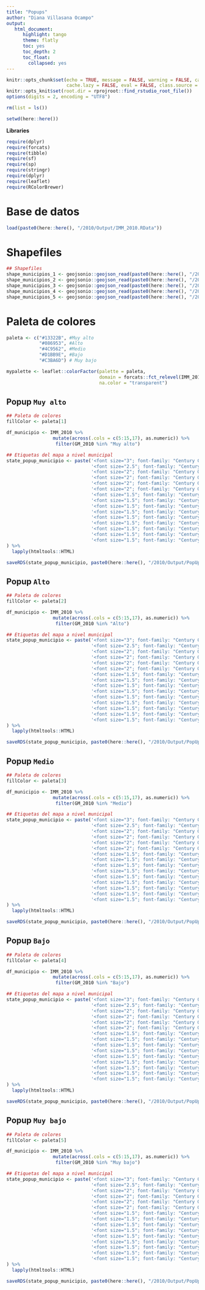 ```yaml
---
title: "Popups"
author: "Diana Villasana Ocampo"
output:
   html_document:
      highlight: tango
      theme: flatly
      toc: yes
      toc_depth: 2
      toc_float:
        collapsed: yes
---
```


```r
knitr::opts_chunk$set(echo = TRUE, message = FALSE, warning = FALSE, cache = FALSE, 
                      cache.lazy = FALSE, eval = FALSE, class.source = "fold-show")
knitr::opts_knit$set(root.dir = rprojroot::find_rstudio_root_file())
options(digits = 2, encoding = "UTF8")
```   
 

```r
rm(list = ls())
```

```r
setwd(here::here())
```

**Libraries**

```r
require(dplyr)
require(forcats)
require(tibble)
require(sf)
require(sp)
require(stringr)
require(dplyr)
require(leaflet)
require(RColorBrewer)
```

# Base de datos   

```r
load(paste0(here::here(), "/2010/Output/IMM_2010.RData"))
```

# Shapefiles 

```r
## Shapefiles
shape_municipios_1 <- geojsonio::geojson_read(paste0(here::here(), "/2010/Output/Shapes/municipios_1_json.geojson"), what = "sp") 
shape_municipios_2 <- geojsonio::geojson_read(paste0(here::here(), "/2010/Output/Shapes/municipios_2_json.geojson"), what = "sp") 
shape_municipios_3 <- geojsonio::geojson_read(paste0(here::here(), "/2010/Output/Shapes/municipios_3_json.geojson"), what = "sp") 
shape_municipios_4 <- geojsonio::geojson_read(paste0(here::here(), "/2010/Output/Shapes/municipios_4_json.geojson"), what = "sp") 
shape_municipios_5 <- geojsonio::geojson_read(paste0(here::here(), "/2010/Output/Shapes/municipios_5_json.geojson"), what = "sp") 
```


# Paleta de colores 

```r
paleta <- c("#13322B", #Muy alto
            "#086953", #Alto 
            "#4C9562", #Medio
            "#D1BB9E", #Bajo
            "#C3BA6D") # Muy bajo

mypalette <- leaflet::colorFactor(palette = paleta,
                                  domain = forcats::fct_relevel(IMM_2010$GM_2010, c("Muy alto", "Alto", "Medio", "Bajo", "Muy bajo")), 
                                  na.color = "transparent")
```


## Popup `Muy alto`

```r
## Paleta de colores                         
fillColor <- paleta[1]

df_municipio <- IMM_2010 %>% 
                 mutate(across(.cols = c(5:15,17), as.numeric)) %>%
                  filter(GM_2010 %in% "Muy alto")

## Etiquetas del mapa a nivel municipal 
state_popup_municipio <- paste('<font size="3"; font-family: "Century Gothic"><strong>',"Estado:",'</strong>','<strong>', df_municipio$NOM_ENT,'</strong></font>','<br/>',
                               '<font size="2.5"; font-family: "Century Gothic"><strong>',"Municipio:",'</strong>','<strong>', df_municipio$NOM_MUN,'</strong></font>','<br/>',
                               '<font size="2"; font-family: "Century Gothic"><strong>',"Población Total:",'</strong></font>','<font size="2"; font-family: "Century Gothic"; color=', fillColor,'><strong>', formatC(df_municipio$POB_TOT, format = "f", big.mark = " ", digits = 0),'</strong></font>','<br/>',
                               '<font size="2"; font-family: "Century Gothic"><strong>',"Grado de marginación:",'</strong></font>','<font size="2"; font-family: "Century Gothic"; color=', fillColor,'><strong>', df_municipio$GM_2010,'</strong></font>','<br/>',
                               '<font size="2"; font-family: "Century Gothic"><strong>',"Índice de marginación:",'</strong></font>','<font size="2"; font-family: "Century Gothic"; color=', fillColor,'><strong>', format(round(df_municipio$IM_2010, 2), nsmall = 1),'</strong></font>','<br/>',
                               '<font size="2"; font-family: "Century Gothic"><strong>',"Índice de marginación normalizado:",'</strong></font>','<font size="2"; font-family: "Century Gothic"; color=', fillColor,'><strong>', format(round(df_municipio$IMN_2010, 2), nsmall = 1),'</strong></font>','<br/>',
                               '<font size="1.5"; font-family: "Century Gothic"><strong>',"% Población de 15 años y más analfabeta:",'</strong>', round(df_municipio$ANALF, 2),'</font>','<br/>',
                               '<font size="1.5"; font-family: "Century Gothic"><strong>',"% Población de 15 años o más sin educación básica:",'</strong>', round(df_municipio$SBASC, 2),'</font>','<br/>',
                               '<font size="1.5"; font-family: "Century Gothic"><strong>',"% Ocupantes en viviendas paticulares sin drenaje ni excusado:",'</strong>', round(df_municipio$OVSDE, 2),'<br/>', 
                               '<font size="1.5"; font-family: "Century Gothic"><strong>',"% Ocupantes en viviendas paticulares sin energía eléctrica:",'</strong>', round(df_municipio$OVSEE, 2),'</font>','<br/>', 
                               '<font size="1.5"; font-family: "Century Gothic"><strong>',"% Ocupantes en viviendas paticulares sin agua entubada:",'</strong>', round(df_municipio$OVSAE, 2),'</font>','<br/>',
                               '<font size="1.5"; font-family: "Century Gothic"><strong>',"% Ocupantes en viviendas paticulares con piso de tierra:",'</strong>', round(df_municipio$OVPT, 2),'</font>','<br/>',
                               '<font size="1.5"; font-family: "Century Gothic"><strong>',"% Viviendas paticulares con algún nivel de hacinamiento:",'</strong>', round(df_municipio$VHAC, 2),'</font>','<br/>',
                               '<font size="1.5"; font-family: "Century Gothic"><strong>',"% Población en localidades con menos de \n 5 000 habitantes:",'</strong>', round(df_municipio$PL.5000, 2),'</font>','<br/>',
                               '<font size="1.5"; font-family: "Century Gothic"><strong>',"% Población ocupada con ingresos menores a 2SM:",'</strong>', round(df_municipio$PO2SM, 2),'</font>'
) %>% 
  lapply(htmltools::HTML)

saveRDS(state_popup_municipio, paste0(here::here(), "/2010/Output/PopUp/state_popup_municipio1.RDS"))
```


## Popup `Alto`

```r
## Paleta de colores                         
fillColor <- paleta[2]

df_municipio <- IMM_2010 %>% 
                 mutate(across(.cols = c(5:15,17), as.numeric)) %>%
                  filter(GM_2010 %in% "Alto")

## Etiquetas del mapa a nivel municipal 
state_popup_municipio <- paste('<font size="3"; font-family: "Century Gothic"><strong>',"Estado:",'</strong>','<strong>', df_municipio$NOM_ENT,'</strong></font>','<br/>',
                               '<font size="2.5"; font-family: "Century Gothic"><strong>',"Municipio:",'</strong>','<strong>', df_municipio$NOM_MUN,'</strong></font>','<br/>',
                               '<font size="2"; font-family: "Century Gothic"><strong>',"Población Total:",'</strong></font>','<font size="2"; font-family: "Century Gothic"; color=', fillColor,'><strong>', formatC(df_municipio$POB_TOT, format = "f", big.mark = " ", digits = 0),'</strong></font>','<br/>',
                               '<font size="2"; font-family: "Century Gothic"><strong>',"Grado de marginación:",'</strong></font>','<font size="2"; font-family: "Century Gothic"; color=', fillColor,'><strong>', df_municipio$GM_2010,'</strong></font>','<br/>',
                               '<font size="2"; font-family: "Century Gothic"><strong>',"Índice de marginación:",'</strong></font>','<font size="2"; font-family: "Century Gothic"; color=', fillColor,'><strong>', format(round(df_municipio$IM_2010, 2), nsmall = 1),'</strong></font>','<br/>',
                               '<font size="2"; font-family: "Century Gothic"><strong>',"Índice de marginación normalizado:",'</strong></font>','<font size="2"; font-family: "Century Gothic"; color=', fillColor,'><strong>', format(round(df_municipio$IMN_2010, 2), nsmall = 1),'</strong></font>','<br/>',
                               '<font size="1.5"; font-family: "Century Gothic"><strong>',"% Población de 15 años y más analfabeta:",'</strong>', round(df_municipio$ANALF, 2),'</font>','<br/>',
                               '<font size="1.5"; font-family: "Century Gothic"><strong>',"% Población de 15 años o más sin educación básica:",'</strong>', round(df_municipio$SBASC, 2),'</font>','<br/>',
                               '<font size="1.5"; font-family: "Century Gothic"><strong>',"% Ocupantes en viviendas paticulares sin drenaje ni excusado:",'</strong>', round(df_municipio$OVSDE, 2),'<br/>', 
                               '<font size="1.5"; font-family: "Century Gothic"><strong>',"% Ocupantes en viviendas paticulares sin energía eléctrica:",'</strong>', round(df_municipio$OVSEE, 2),'</font>','<br/>', 
                               '<font size="1.5"; font-family: "Century Gothic"><strong>',"% Ocupantes en viviendas paticulares sin agua entubada:",'</strong>', round(df_municipio$OVSAE, 2),'</font>','<br/>',
                               '<font size="1.5"; font-family: "Century Gothic"><strong>',"% Ocupantes en viviendas paticulares con piso de tierra:",'</strong>', round(df_municipio$OVPT, 2),'</font>','<br/>',
                               '<font size="1.5"; font-family: "Century Gothic"><strong>',"% Viviendas paticulares con algún nivel de hacinamiento:",'</strong>', round(df_municipio$VHAC, 2),'</font>','<br/>',
                               '<font size="1.5"; font-family: "Century Gothic"><strong>',"% Población en localidades con menos de \n 5 000 habitantes:",'</strong>', round(df_municipio$PL.5000, 2),'</font>','<br/>',
                               '<font size="1.5"; font-family: "Century Gothic"><strong>',"% Población ocupada con ingresos menores a 2SM:",'</strong>', round(df_municipio$PO2SM, 2),'</font>'
) %>% 
  lapply(htmltools::HTML)

saveRDS(state_popup_municipio, paste0(here::here(), "/2010/Output/PopUp/state_popup_municipio2.RDS"))
```


## Popup `Medio`

```r
## Paleta de colores                         
fillColor <- paleta[3]

df_municipio <- IMM_2010 %>% 
                 mutate(across(.cols = c(5:15,17), as.numeric)) %>%
                  filter(GM_2010 %in% "Medio")

## Etiquetas del mapa a nivel municipal 
state_popup_municipio <- paste('<font size="3"; font-family: "Century Gothic"><strong>',"Estado:",'</strong>','<strong>', df_municipio$NOM_ENT,'</strong></font>','<br/>',
                               '<font size="2.5"; font-family: "Century Gothic"><strong>',"Municipio:",'</strong>','<strong>', df_municipio$NOM_MUN,'</strong></font>','<br/>',
                               '<font size="2"; font-family: "Century Gothic"><strong>',"Población Total:",'</strong></font>','<font size="2"; font-family: "Century Gothic"; color=', fillColor,'><strong>', formatC(df_municipio$POB_TOT, format = "f", big.mark = " ", digits = 0),'</strong></font>','<br/>',
                               '<font size="2"; font-family: "Century Gothic"><strong>',"Grado de marginación:",'</strong></font>','<font size="2"; font-family: "Century Gothic"; color=', fillColor,'><strong>', df_municipio$GM_2010,'</strong></font>','<br/>',
                               '<font size="2"; font-family: "Century Gothic"><strong>',"Índice de marginación:",'</strong></font>','<font size="2"; font-family: "Century Gothic"; color=', fillColor,'><strong>', format(round(df_municipio$IM_2010, 2), nsmall = 1),'</strong></font>','<br/>',
                               '<font size="2"; font-family: "Century Gothic"><strong>',"Índice de marginación normalizado:",'</strong></font>','<font size="2"; font-family: "Century Gothic"; color=', fillColor,'><strong>', format(round(df_municipio$IMN_2010, 2), nsmall = 1),'</strong></font>','<br/>',
                               '<font size="1.5"; font-family: "Century Gothic"><strong>',"% Población de 15 años y más analfabeta:",'</strong>', round(df_municipio$ANALF, 2),'</font>','<br/>',
                               '<font size="1.5"; font-family: "Century Gothic"><strong>',"% Población de 15 años o más sin educación básica:",'</strong>', round(df_municipio$SBASC, 2),'</font>','<br/>',
                               '<font size="1.5"; font-family: "Century Gothic"><strong>',"% Ocupantes en viviendas paticulares sin drenaje ni excusado:",'</strong>', round(df_municipio$OVSDE, 2),'<br/>', 
                               '<font size="1.5"; font-family: "Century Gothic"><strong>',"% Ocupantes en viviendas paticulares sin energía eléctrica:",'</strong>', round(df_municipio$OVSEE, 2),'</font>','<br/>', 
                               '<font size="1.5"; font-family: "Century Gothic"><strong>',"% Ocupantes en viviendas paticulares sin agua entubada:",'</strong>', round(df_municipio$OVSAE, 2),'</font>','<br/>',
                               '<font size="1.5"; font-family: "Century Gothic"><strong>',"% Ocupantes en viviendas paticulares con piso de tierra:",'</strong>', round(df_municipio$OVPT, 2),'</font>','<br/>',
                               '<font size="1.5"; font-family: "Century Gothic"><strong>',"% Viviendas paticulares con algún nivel de hacinamiento:",'</strong>', round(df_municipio$VHAC, 2),'</font>','<br/>',
                               '<font size="1.5"; font-family: "Century Gothic"><strong>',"% Población en localidades con menos de \n 5 000 habitantes:",'</strong>', round(df_municipio$PL.5000, 2),'</font>','<br/>',
                               '<font size="1.5"; font-family: "Century Gothic"><strong>',"% Población ocupada con ingresos menores a 2SM:",'</strong>', round(df_municipio$PO2SM, 2),'</font>'
) %>% 
  lapply(htmltools::HTML)

saveRDS(state_popup_municipio, paste0(here::here(), "/2010/Output/PopUp/state_popup_municipio3.RDS"))
```


## Popup `Bajo`

```r
## Paleta de colores                         
fillColor <- paleta[4]

df_municipio <- IMM_2010 %>% 
                 mutate(across(.cols = c(5:15,17), as.numeric)) %>%
                  filter(GM_2010 %in% "Bajo")

## Etiquetas del mapa a nivel municipal 
state_popup_municipio <- paste('<font size="3"; font-family: "Century Gothic"><strong>',"Estado:",'</strong>','<strong>', df_municipio$NOM_ENT,'</strong></font>','<br/>',
                               '<font size="2.5"; font-family: "Century Gothic"><strong>',"Municipio:",'</strong>','<strong>', df_municipio$NOM_MUN,'</strong></font>','<br/>',
                               '<font size="2"; font-family: "Century Gothic"><strong>',"Población Total:",'</strong></font>','<font size="2"; font-family: "Century Gothic"; color=', fillColor,'><strong>', formatC(df_municipio$POB_TOT, format = "f", big.mark = " ", digits = 0),'</strong></font>','<br/>',
                               '<font size="2"; font-family: "Century Gothic"><strong>',"Grado de marginación:",'</strong></font>','<font size="2"; font-family: "Century Gothic"; color=', fillColor,'><strong>', df_municipio$GM_2010,'</strong></font>','<br/>',
                               '<font size="2"; font-family: "Century Gothic"><strong>',"Índice de marginación:",'</strong></font>','<font size="2"; font-family: "Century Gothic"; color=', fillColor,'><strong>', format(round(df_municipio$IM_2010, 2), nsmall = 1),'</strong></font>','<br/>',
                               '<font size="2"; font-family: "Century Gothic"><strong>',"Índice de marginación normalizado:",'</strong></font>','<font size="2"; font-family: "Century Gothic"; color=', fillColor,'><strong>', format(round(df_municipio$IMN_2010, 2), nsmall = 1),'</strong></font>','<br/>',
                               '<font size="1.5"; font-family: "Century Gothic"><strong>',"% Población de 15 años y más analfabeta:",'</strong>', round(df_municipio$ANALF, 2),'</font>','<br/>',
                               '<font size="1.5"; font-family: "Century Gothic"><strong>',"% Población de 15 años o más sin educación básica:",'</strong>', round(df_municipio$SBASC, 2),'</font>','<br/>',
                               '<font size="1.5"; font-family: "Century Gothic"><strong>',"% Ocupantes en viviendas paticulares sin drenaje ni excusado:",'</strong>', round(df_municipio$OVSDE, 2),'<br/>', 
                               '<font size="1.5"; font-family: "Century Gothic"><strong>',"% Ocupantes en viviendas paticulares sin energía eléctrica:",'</strong>', round(df_municipio$OVSEE, 2),'</font>','<br/>', 
                               '<font size="1.5"; font-family: "Century Gothic"><strong>',"% Ocupantes en viviendas paticulares sin agua entubada:",'</strong>', round(df_municipio$OVSAE, 2),'</font>','<br/>',
                               '<font size="1.5"; font-family: "Century Gothic"><strong>',"% Ocupantes en viviendas paticulares con piso de tierra:",'</strong>', round(df_municipio$OVPT, 2),'</font>','<br/>',
                               '<font size="1.5"; font-family: "Century Gothic"><strong>',"% Viviendas paticulares con algún nivel de hacinamiento:",'</strong>', round(df_municipio$VHAC, 2),'</font>','<br/>',
                               '<font size="1.5"; font-family: "Century Gothic"><strong>',"% Población en localidades con menos de \n 5 000 habitantes:",'</strong>', round(df_municipio$PL.5000, 2),'</font>','<br/>',
                               '<font size="1.5"; font-family: "Century Gothic"><strong>',"% Población ocupada con ingresos menores a 2SM:",'</strong>', round(df_municipio$PO2SM, 2),'</font>'
) %>% 
  lapply(htmltools::HTML)

saveRDS(state_popup_municipio, paste0(here::here(), "/2010/Output/PopUp/state_popup_municipio4.RDS"))
```

## Popup `Muy bajo`

```r
## Paleta de colores                         
fillColor <- paleta[5]

df_municipio <- IMM_2010 %>% 
                 mutate(across(.cols = c(5:15,17), as.numeric)) %>%
                  filter(GM_2010 %in% "Muy bajo")

## Etiquetas del mapa a nivel municipal 
state_popup_municipio <- paste('<font size="3"; font-family: "Century Gothic"><strong>',"Estado:",'</strong>','<strong>', df_municipio$NOM_ENT,'</strong></font>','<br/>',
                               '<font size="2.5"; font-family: "Century Gothic"><strong>',"Municipio:",'</strong>','<strong>', df_municipio$NOM_MUN,'</strong></font>','<br/>',
                               '<font size="2"; font-family: "Century Gothic"><strong>',"Población Total:",'</strong></font>','<font size="2"; font-family: "Century Gothic"; color=', fillColor,'><strong>', formatC(df_municipio$POB_TOT, format = "f", big.mark = " ", digits = 0),'</strong></font>','<br/>',
                               '<font size="2"; font-family: "Century Gothic"><strong>',"Grado de marginación:",'</strong></font>','<font size="2"; font-family: "Century Gothic"; color=', fillColor,'><strong>', df_municipio$GM_2010,'</strong></font>','<br/>',
                               '<font size="2"; font-family: "Century Gothic"><strong>',"Índice de marginación:",'</strong></font>','<font size="2"; font-family: "Century Gothic"; color=', fillColor,'><strong>', format(round(df_municipio$IM_2010, 2), nsmall = 1),'</strong></font>','<br/>',
                               '<font size="2"; font-family: "Century Gothic"><strong>',"Índice de marginación normalizado:",'</strong></font>','<font size="2"; font-family: "Century Gothic"; color=', fillColor,'><strong>', format(round(df_municipio$IMN_2010, 2), nsmall = 1),'</strong></font>','<br/>',
                               '<font size="1.5"; font-family: "Century Gothic"><strong>',"% Población de 15 años y más analfabeta:",'</strong>', round(df_municipio$ANALF, 2),'</font>','<br/>',
                               '<font size="1.5"; font-family: "Century Gothic"><strong>',"% Población de 15 años o más sin educación básica:",'</strong>', round(df_municipio$SBASC, 2),'</font>','<br/>',
                               '<font size="1.5"; font-family: "Century Gothic"><strong>',"% Ocupantes en viviendas paticulares sin drenaje ni excusado:",'</strong>', round(df_municipio$OVSDE, 2),'<br/>', 
                               '<font size="1.5"; font-family: "Century Gothic"><strong>',"% Ocupantes en viviendas paticulares sin energía eléctrica:",'</strong>', round(df_municipio$OVSEE, 2),'</font>','<br/>', 
                               '<font size="1.5"; font-family: "Century Gothic"><strong>',"% Ocupantes en viviendas paticulares sin agua entubada:",'</strong>', round(df_municipio$OVSAE, 2),'</font>','<br/>',
                               '<font size="1.5"; font-family: "Century Gothic"><strong>',"% Ocupantes en viviendas paticulares con piso de tierra:",'</strong>', round(df_municipio$OVPT, 2),'</font>','<br/>',
                               '<font size="1.5"; font-family: "Century Gothic"><strong>',"% Viviendas paticulares con algún nivel de hacinamiento:",'</strong>', round(df_municipio$VHAC, 2),'</font>','<br/>',
                               '<font size="1.5"; font-family: "Century Gothic"><strong>',"% Población en localidades con menos de \n 5 000 habitantes:",'</strong>', round(df_municipio$PL.5000, 2),'</font>','<br/>',
                               '<font size="1.5"; font-family: "Century Gothic"><strong>',"% Población ocupada con ingresos menores a 2SM:",'</strong>', round(df_municipio$PO2SM, 2),'</font>'
) %>% 
  lapply(htmltools::HTML)

saveRDS(state_popup_municipio, paste0(here::here(), "/2010/Output/PopUp/state_popup_municipio5.RDS"))
```

